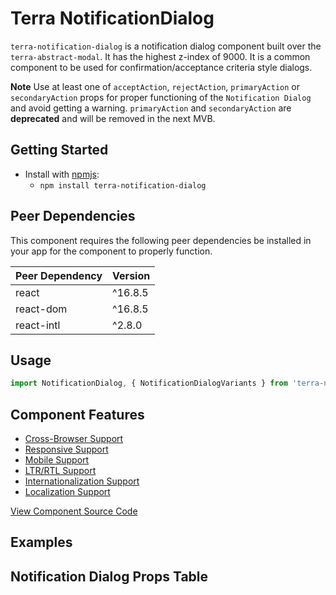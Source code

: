 


<Badge />

# Terra NotificationDialog

`terra-notification-dialog` is a notification dialog component built over the `terra-abstract-modal`. It has the highest z-index of 9000. It is a common component to be used for confirmation/acceptance criteria style dialogs.

**Note** Use at least one of `acceptAction`, `rejectAction`, `primaryAction` or `secondaryAction` props for proper functioning of the `Notification Dialog` and avoid getting a warning.
`primaryAction` and `secondaryAction` are **deprecated** and will be removed in the next MVB.

## Getting Started

- Install with [npmjs](https://www.npmjs.com):
  - `npm install terra-notification-dialog`

<!-- AUTO-GENERATED-CONTENT:START Peer Dependencies -->
## Peer Dependencies

This component requires the following peer dependencies be installed in your app for the component to properly function.

| Peer Dependency | Version |
|-|-|
| react | ^16.8.5 |
| react-dom | ^16.8.5 |
| react-intl | ^2.8.0 |

<!-- AUTO-GENERATED-CONTENT:END -->

## Usage 
``` jsx
import NotificationDialog, { NotificationDialogVariants } from 'terra-notification-dialog';
```

## Component Features

 * [Cross-Browser Support](https://engineering.cerner.com/terra-ui/contributing/terra-ui/component-standards#cross-browser-support)
 * [Responsive Support](https://engineering.cerner.com/terra-ui/contributing/terra-ui/component-standards#responsive-support)
 * [Mobile Support](https://engineering.cerner.com/terra-ui/contributing/terra-ui/component-standards#mobile-support)
 * [LTR/RTL Support](https://engineering.cerner.com/terra-ui/contributing/terra-ui/component-standards#ltr--rtl-support)
 * [Internationalization Support](https://engineering.cerner.com/terra-ui/contributing/terra-ui/component-standards#internationalization-i18n-support)
 * [Localization Support](https://engineering.cerner.com/terra-ui/contributing/terra-ui/component-standards#internationalization-i18n-support)

[View Component Source Code](https://github.com/cerner/terra-framework/tree/master/packages/terra-notification-dialog)

## Examples 
<CompleteNotificationDialog title='Complete Notification Dialog' />
<CompleteNotificationDialogWithLongMessage title='Complete Notification Dialog With Long Message' />
<NoVariantNotificationDialog title='No Variant Notification Dialog' />
<NotificationDialogWithLongText title='Notification Dialog With Long Text' />
<NotificationDialogOnModalManager title='Notification Dialog On Modal Manager' />
<ContentNotificationDialog title='Notification Dialog with Content' />
<RejectFirstNotificationDialog title='Notification Dialog with Reject action first' />
<EmphasizedRejectNotificationDialog title='Notification Dialog with Reject Action emphasized' />

## Notification Dialog Props Table 
<NotificationDialogPropsTable />
